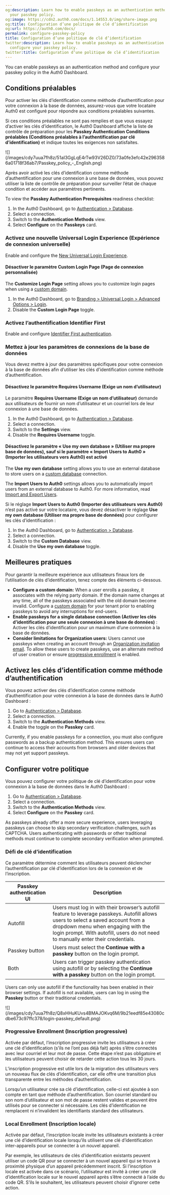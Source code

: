 ```yaml
---
og:description: Learn how to enable passkeys as an authentication method and configure
  your passkey policy.
og:image: https://cdn2.auth0.com/docs/1.14553.0/img/share-image.png
og:title: Configuration d’une politique de clé d’identification
og:url: https://auth0.com/docs/
permalink: configure-passkey-policy
title: Configuration d’une politique de clé d’identification
twitter:description: Learn how to enable passkeys as an authentication method and
  configure your passkey policy.
twitter:title: Configuration d’une politique de clé d’identification
---
```


You can enable passkeys as an authentication method and configure your passkey policy in the <Tooltip tip="Auth0 Dashboard: Auth0's main product to configure your services." cta="View Glossary" href="/docs/glossary?term=Auth0+Dashboard">Auth0 Dashboard</Tooltip>.

## Conditions préalables

Pour activer les clés d’identification comme méthode d’authentification pour votre connexion à la base de données, assurez-vous que votre locataire Auth0 est configuré pour répondre aux conditions préalables suivantes.

Si ces conditions préalables ne sont pas remplies et que vous essayez d’activer les clés d’identification, le Auth0 Dashboard affiche la liste de contrôle de préparation pour les **Passkey Authentication Conditions préalables (Conditions préalables à l’authentification par clé d’identification)** et indique toutes les exigences non satisfaites.

<Frame>![](/images/cdy7uua7fh8z/51aI3GgLqE4rTw93V26DZ0/73a0fe3efc42e2963586a01718f36ab7/Passkey_policy_-_English.png)</Frame>

Après avoir activé les clés d’identification comme méthode d’authentification pour une connexion à une base de données, vous pouvez utiliser la liste de contrôle de préparation pour surveiller l’état de chaque condition et accéder aux paramètres pertinents.

To view the **Passkey Authentication Prerequisites** readiness checklist:

1. In the Auth0 Dashboard, go to [Authentication > Database](https://manage.auth0.com/dashboard/#/connections/database).
2. Select a connection.
3. Switch to the **Authentication Methods** view.
4. Select **Configure** on the **Passkeys** card.

### Activez une nouvelle Universal Login Experience (Expérience de connexion universelle)

Enable and configure the [New Universal Login Experience](/docs/authenticate/login/auth0-universal-login/universal-login-vs-classic-login/universal-experience).

#### Désactiver le paramètre Custom Login Page (Page de connexion personnalisée)

The **Customize Login Page** setting allows you to customize login pages when using a [custom domain](/docs/customize/custom-domains).

1. In the Auth0 Dashboard, go to [Branding > Universal Login > Advanced Options > Login](https://manage.auth0.com/#/login_page).
2. Disable the **Custom Login Page** toggle.

### Activez l’authentification Identifier First

Enable and configure [Identifier First authentication](/docs/authenticate/login/auth0-universal-login/identifier-first).

### Mettez à jour les paramètres de connexions de la base de données

Vous devez mettre à jour des paramètres spécifiques pour votre connexion à la base de données afin d’utiliser les clés d’identification comme méthode d’authentification.

#### Désactivez le paramètre Requires Username (Exige un nom d’utilisateur)

Le paramètre **Requires Username (Exige un nom d’utilisateur)** demande aux utilisateurs de fournir un nom d’utilisateur et un courriel lors de leur connexion à une base de données.

1. In the Auth0 Dashboard, go to [Authentication > Database](https://manage.auth0.com/#/connections/database).
2. Select a connection.
3. Switch to the **Settings** view.
4. Disable the **Requires Username** toggle.

#### Désactivez le paramètre « Use my own database » (Utiliser ma propre base de données), sauf si le paramètre « Import Users to Auth0 » (Importer les utilisateurs vers Auth0) est activé

The **Use my own database** setting allows you to use an external database to store users on a [custom database](/docs/authenticate/database-connections/custom-db/create-db-connection) connection.

The **Import Users to Auth0** settings allows you to automatically import users from an external database to Auth0. For more information, read [Import and Export Users](/docs/manage-users/user-migration/user-migration-scenarios).

Si le réglage **Import Users to Auth0 (Importer des utilisateurs vers Auth0)** n’est pas activé sur votre locataire, vous devez désactiver le réglage **Use my own database (Utiliser ma propre base de données)** pour configurer les clés d’identification :

1. In the Auth0 Dashboard, go to [Authentication > Database](https://manage.auth0.com/#/connections/database).
2. Select a connection.
3. Switch to the **Custom Database** view.
4. Disable the **Use my own database** toggle.

## Meilleures pratiques

Pour garantir la meilleure expérience aux utilisateurs finaux lors de l’utilisation de clés d’identification, tenez compte des éléments ci-dessous.

* **Configure a <Tooltip tip="Custom Domain: Third-party domain with a specialized, or vanity, name." cta="View Glossary" href="/docs/glossary?term=custom+domain">custom domain</Tooltip>:** When a user enrolls a passkey, it associates with the <Tooltip tip="Custom Domain: Third-party domain with a specialized, or vanity, name." cta="View Glossary" href="/docs/glossary?term=relying+party">relying party</Tooltip> domain. If the domain name changes at any time, all of the passkeys associated with the old domain become invalid. Configure a [custom domain](/docs/customize/custom-domains) for your tenant prior to enabling passkeys to avoid any interruptions for end-users.
* **Enable passkeys for a single database connection (Activer les clés d’identification pour une seule connexion à une base de données)** : Activer les clés d’identification pour un maximum d’une connexion à la base de données.
* **Consider limitations for Organization users:** Users cannot use passkeys when creating an account through an [Organization invitation email](/docs/manage-users/organizations/configure-organizations/invite-members). To allow these users to create passkeys, use an alternate method of user creation or ensure [progressive enrollment](#progressive-enrollment) is enabled.

## Activez les clés d’identification comme méthode d’authentification

Vous pouvez activer des clés d’identification comme méthode d’authentification pour votre connexion à la base de données dans le Auth0 Dashboard :

1. Go to [Authentication > Database](https://manage.auth0.com/#/connections/database).
2. Select a connection.
3. Switch to the **Authentication Methods** view.
4. Enable the toggle on the **Passkey** card.

<Callout icon="file-lines" color="#0EA5E9" iconType="regular">

Currently, if you enable passkeys for a connection, you must also configure passwords as a backup authentication method. This ensures users can continue to access their accounts from browsers and older devices that may not yet support passkeys.

</Callout>

## Configurer votre politique

Vous pouvez configurer votre politique de clé d’identification pour votre connexion à la base de données dans le Auth0 Dashboard :

1. Go to [Authentication > Database](https://manage.auth0.com/#/connections/database).
2. Select a connection.
3. Switch to the **Authentication Methods** view.
4. Select **Configure** on the **Passkey** card.

<Callout icon="file-lines" color="#0EA5E9" iconType="regular">

As passkeys already offer a more secure experience, users leveraging passkeys can choose to skip secondary verification challenges, such as CAPTCHA. Users authenticating with passwords or other traditional methods must continue to complete secondary verification when prompted.

</Callout>

### Défi de clé d’identification

Ce paramètre détermine comment les utilisateurs peuvent déclencher l’authentification par clé d’identification lors de la connexion et de l’inscription.

<table class="table"><thead>
<tr>
<th><strong>Passkey authentication UI</strong></th>
<th><strong>Description</strong></th>
</tr>
</thead>
<tbody>
<tr>
<td>Autofill</td>
<td>Users must log in with their browser’s autofill feature to leverage passkeys. Autofill allows users to select a saved account from a dropdown menu when engaging with the login prompt. With autofill, users do not need to manually enter their credentials.</td>
</tr>
<tr>
<td>Passkey button</td>
<td>Users must select the <strong>Continue with a passkey</strong> button on the login prompt.</td>
</tr>
<tr>
<td>Both</td>
<td>Users can trigger passkey authentication using autofill or by selecting the <strong>Continue with a passkey</strong> button on the login prompt.</td>
</tr>
</tbody>
</table>

<Callout icon="file-lines" color="#0EA5E9" iconType="regular">

Users can only use autofill if the functionality has been enabled in their browser settings. If autofill is not available, users can log in using the **Passkey** button or their traditional credentials.

</Callout>

<Frame>![](/images/cdy7uua7fh8z/Q8xHHuKUvs4BMAJOKvq6M/9b21eedf85e43080cdbe673c97ffc378/login-passkey_default.png)</Frame>

### Progressive Enrollment (Inscription progressive)

Activée par défaut, l’inscription progressive invite les utilisateurs à créer une clé d’identification (s’ils ne l’ont pas déjà fait) après s’être connectés avec leur courriel et leur mot de passe. Cette étape n’est pas obligatoire et les utilisateurs peuvent choisir de retarder cette action tous les 30 jours.

L’inscription progressive est utile lors de la migration des utilisateurs vers un nouveau flux de clés d’identification, car elle offre une transition plus transparente entre les méthodes d’authentification.

Lorsqu’un utilisateur crée sa clé d’identification, celle-ci est ajoutée à son compte en tant que méthode d’authentification. Son courriel standard ou son nom d’utilisateur et son mot de passe restent valides et peuvent être utilisés pour se connecter si nécessaire. Les clés d’identification ne remplacent ni n’invalident les identifiants standard des utilisateurs.

### Local Enrollment (Inscription locale)

Activée par défaut, l’inscription locale invite les utilisateurs existants à créer une clé d’identification locale lorsqu’ils utilisent une clé d’identification inter-appareils pour se connecter à un nouvel appareil.

Par exemple, les utilisateurs de clés d’identification existants peuvent utiliser un code QR pour se connecter à un nouvel appareil qui se trouve à proximité physique d’un appareil précédemment inscrit. Si l’inscription locale est activée dans ce scénario, l’utilisateur est invité à créer une clé d’identification locale sur le nouvel appareil après s’être connecté à l’aide du code QR. S’ils le souhaitent, les utilisateurs peuvent choisir d’ignorer cette action.